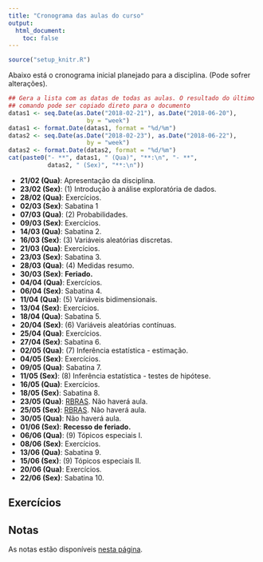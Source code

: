 ```yaml
---
title: "Cronograma das aulas do curso"
output:
  html_document:
    toc: false
---
```


```r
source("setup_knitr.R")
```

Abaixo está o cronograma inicial planejado para a disciplina. (Pode
sofrer alterações).

```r
## Gera a lista com as datas de todas as aulas. O resultado do último
## comando pode ser copiado direto para o documento
datas1 <- seq.Date(as.Date("2018-02-21"), as.Date("2018-06-20"),
                      by = "week")
datas1 <- format.Date(datas1, format = "%d/%m")
datas2 <- seq.Date(as.Date("2018-02-23"), as.Date("2018-06-22"),
                      by = "week")
datas2 <- format.Date(datas2, format = "%d/%m")
cat(paste0("- **", datas1, " (Qua)", "**:\n", "- **",
           datas2, " (Sex)", "**:\n"))
```

- **21/02 (Qua)**: Apresentação da disciplina.
- **23/02 (Sex)**: (1) Introdução à análise exploratória de dados.
- **28/02 (Qua)**: Exercícios.
- **02/03 (Sex)**: Sabatina 1
- **07/03 (Qua)**: (2) Probabilidades.
- **09/03 (Sex)**: Exercícios.
- **14/03 (Qua)**: Sabatina 2.
- **16/03 (Sex)**: (3) Variáveis aleatórias discretas.
- **21/03 (Qua)**: Exercícios.
- **23/03 (Sex)**: Sabatina 3.
- **28/03 (Qua)**: (4) Medidas resumo.
- **30/03 (Sex)**: **Feriado.**
- **04/04 (Qua)**: Exercícios.
- **06/04 (Sex)**: Sabatina 4.
- **11/04 (Qua)**: (5) Variáveis bidimensionais.
- **13/04 (Sex)**: Exercícios.
- **18/04 (Qua)**: Sabatina 5.
- **20/04 (Sex)**: (6) Variáveis aleatórias contínuas.
- **25/04 (Qua)**: Exercícios.
- **27/04 (Sex)**: Sabatina 6.
- **02/05 (Qua)**: (7) Inferência estatística - estimação.
- **04/05 (Sex)**: Exercícios.
- **09/05 (Qua)**: Sabatina 7.
- **11/05 (Sex)**: (8) Inferência estatística - testes de hipótese.
- **16/05 (Qua)**: Exercícios.
- **18/05 (Sex)**: Sabatina 8.
- **23/05 (Qua)**: [RBRAS](http://www.rbras.org.br/rbras63). Não haverá aula.
- **25/05 (Sex)**: [RBRAS](http://www.rbras.org.br/rbras63). Não haverá aula.
- **30/05 (Qua)**: Não haverá aula.
- **01/06 (Sex)**: **Recesso de feriado.**
- **06/06 (Qua)**: (9) Tópicos especiais I.
- **08/06 (Sex)**: Exercícios.
- **13/06 (Qua)**: Sabatina 9.
- **15/06 (Sex)**: (9) Tópicos especiais II.
- **20/06 (Qua)**: Exercícios.
- **22/06 (Sex)**: Sabatina 10.


## Exercícios



## Notas

As notas estão disponíveis [nesta página](notas.html).
